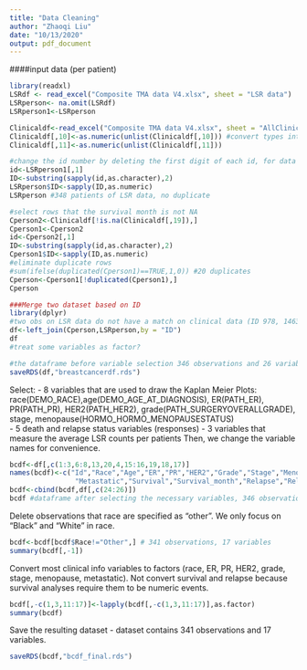 ```yaml
---
title: "Data Cleaning"
author: "Zhaoqi Liu"
date: "10/13/2020"
output: pdf_document
---
```

####input data (per patient)
```r
library(readxl)
LSRdf <- read_excel("Composite TMA data V4.xlsx", sheet = "LSR data")
LSRperson<- na.omit(LSRdf)
LSRperson1<-LSRperson

Clinicaldf<-read_excel("Composite TMA data V4.xlsx", sheet = "AllClinicalInfo")
Clinicaldf[,10]<-as.numeric(unlist(Clinicaldf[,10])) #convert types into number from character 
Clinicaldf[,11]<-as.numeric(unlist(Clinicaldf[,11]))
```

```r
#change the id number by deleting the first digit of each id, for data merging 
id<-LSRperson1[,1]
ID<-substring(sapply(id,as.character),2)
LSRperson$ID<-sapply(ID,as.numeric)
LSRperson #348 patients of LSR data, no duplicate
```

```r
#select rows that the survival month is not NA
Cperson2<-Clinicaldf[!is.na(Clinicaldf[,19]),] 
Cperson1<-Cperson2
id<-Cperson2[,1]
ID<-substring(sapply(id,as.character),2)
Cperson1$ID<-sapply(ID,as.numeric)
#eliminate duplicate rows 
#sum(ifelse(duplicated(Cperson1)==TRUE,1,0)) #20 duplicates
Cperson<-Cperson1[!duplicated(Cperson1),]
Cperson
```

```r
###Merge two dataset based on ID 
library(dplyr)
#two obs on LSR data do not have a match on clinical data (ID 978, 1463)
df<-left_join(Cperson,LSRperson,by = "ID")
df
#treat some variables as factor? 
```


```r
#the dataframe before variable selection 346 observations and 26 variables
saveRDS(df,"breastcancerdf.rds")
```


Select: 
- 8 variables that are used to draw the Kaplan Meier Plots:
race(DEMO_RACE),age(DEMO_AGE_AT_DIAGNOSIS), ER(PATH_ER), PR(PATH_PR), HER2(PATH_HER2), grade(PATH_SURGERYOVERALLGRADE), stage, menopause(HORMO_HORMO_MENOPAUSESTATUS)  
- 5 death and relapse status variables (responses) 
- 3 variables that measure the average LSR counts per patients
Then, we change the variable names for convenience. 
```r
bcdf<-df[,c(1:3,6:8,13,20,4,15:16,19,18,17)]
names(bcdf)<-c("Id","Race","Age","ER","PR","HER2","Grade","Stage","Menopause",
                "Metastatic","Survival","Survival_month","Relapse","Relapse_month")
bcdf<-cbind(bcdf,df[,c(24:26)])
bcdf #dataframe after selecting the necessary variables, 346 observations and 17 variables

```


Delete observations that race are specified as "other". We only focus on "Black" and "White" in race.  
```r
bcdf<-bcdf[bcdf$Race!="Other",] # 341 observations, 17 variables
summary(bcdf[,-1])
```

Convert most clinical info variables to factors (race, ER, PR, HER2, grade, stage, menopause, metastatic). Not convert survival and relapse because survival analyses require them to be numeric events.

```r
bcdf[,-c(1,3,11:17)]<-lapply(bcdf[,-c(1,3,11:17)],as.factor)
summary(bcdf)
```

Save the resulting dataset 
- dataset contains 341 observations and 17 variables.
```r
saveRDS(bcdf,"bcdf_final.rds")
```

